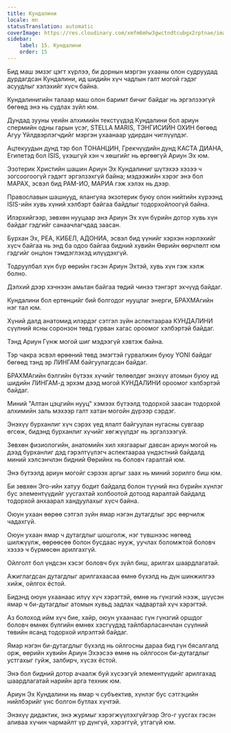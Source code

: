 ```yaml
---
title: Кундалини
locale: mn
statusTranslation: automatic
coverImage: https://res.cloudinary.com/xmfm6mhw3gwctndtcubgx2rptnae/image/upload/v1741354419/small_cover_la_gran_rebelion_28716e29d2.webp
sidebar:
    label: 15. Кундалини
    order: 15
---
```

Бид маш эмзэг цэгт хүрлээ, би дорнын мэргэн ухааны олон судруудад дурдагдсан Кундалини, ид шидийн хүч чадлын галт могой гэдэг асуудлыг хэлэхийг хүсч байна.

Кундалинигийн талаар маш олон баримт бичиг байдаг нь эргэлзээгүй бөгөөд энэ нь судлах зүйл юм.

Дундад зууны үеийн алхимийн текстүүдэд Кундалини бол ариун спермийн одны гарын үсэг, STELLA MARIS, ТЭНГИСИЙН ОХИН бөгөөд Агуу Үйлдвэрлэгчдийг мэргэн ухаанаар удирдан чиглүүлдэг.

Ацтекуудын дунд тэр бол ТОНАНЦИН, Грекчүүдийн дунд КАСТА ДИАНА, Египетэд бол ISIS, үхэшгүй хэн ч хөшгийг нь өргөөгүй Ариун Эх юм.

Эзотерик Христийн шашин Ариун Эх Кундалиниг шүтэхээ хэзээ ч зогсоогоогүй гэдэгт эргэлзэхгүй байна; мэдээжийн хэрэг энэ бол МАРАХ, эсвэл бид РАМ-ИО, МАРИА гэж хэлэх нь дээр.

Православын шашнууд, ялангуяа экзотерик буюу олон нийтийн хүрээнд ISIS-ийн хувь хүний хэлбэрт байгаа байдлыг тодорхойлоогүй байна.

Илэрхийгээр, зөвхөн нууцаар энэ Ариун Эх хүн бүрийн дотор хувь хүн байдаг гэдгийг санаачлагчдад заасан.

Бурхан Эх, РЕА, КИБЕЛ, АДОНИА, эсвэл бид үүнийг хэрхэн нэрлэхийг хүсч байгаа нь энд ба одоо байгаа бидний хувийн Өөрийн өөрчлөлт юм гэдгийг онцлон тэмдэглэхэд илүүдэхгүй.

Тодруулбал хүн бүр өөрийн гэсэн Ариун Эхтэй, хувь хүн гэж хэлж болно.

Дэлхий дээр хэчнээн амьтан байгаа төдий чинээ тэнгэрт эхчүүд байдаг.

Кундалини бол ертөнцийг бий болгодог нууцлаг энерги, БРАХМАгийн нэг тал юм.

Хүний далд анатомид илэрдэг сэтгэл зүйн аспектаараа КУНДАЛИНИ сүүлний ясны соронзон төвд гурван хагас ороомог хэлбэртэй байдаг.

Тэнд Ариун Гүнж могой шиг мэдээгүй хэвтэж байна.

Тэр чакра эсвэл өрөөний төвд эмэгтэй гурвалжин буюу YONI байдаг бөгөөд тэнд эр ЛИНГАМ байгуулагдсан байдаг.

БРАХМАгийн бэлгийн бүтээх хүчийг төлөөлдөг энэхүү атомын буюу ид шидийн ЛИНГАМ-д эрхэм дээд могой КУНДАЛИНИ ороомог хэлбэртэй байдаг.

Миний "Алтан цэцгийн нууц" хэмээх бүтээлд тодорхой заасан тодорхой алхимийн заль мэхээр галт хатан могойн дүрээр сэрдэг.

Энэхүү бурханлиг хүч сэрэх үед ялалт байгуулан нугасны сувгаар өгсөж, бидэнд бурханлиг хүчийг хөгжүүлдэг нь эргэлзээгүй.

Зөвхөн физиологийн, анатомийн хил хязгаарыг давсан ариун могой нь дээд бурханлиг дэд гэрэлтүүлэгч аспектаараа үндэстний байдалд миний хэлсэнчлэн бидний Өөрийнх нь боловч гаралтай юм.

Энэ бүтээлд ариун могойг сэрээх аргыг заах нь миний зорилго биш юм.

Би зөвхөн Эго-ийн хатуу бодит байдалд болон түүний янз бүрийн хүнлэг бус элементүүдийг уусгахтай холбоотой дотоод яаралтай байдалд тодорхой анхаарал хандуулахыг хүсч байна.

Оюун ухаан өөрөө сэтгэл зүйн ямар нэгэн дутагдлыг эрс өөрчилж чадахгүй.

Оюун ухаан ямар ч дутагдлыг шошголж, нэг түвшнээс нөгөөд шилжүүлж, өөрөөсөө болон бусдаас нууж, уучлах боломжтой боловч хэзээ ч бүрмөсөн арилгахгүй.

Ойлголт бол үндсэн хэсэг боловч бүх зүйл биш, арилгах шаардлагатай.

Ажиглагдсан дутагдлыг арилгахаасаа өмнө бүхэлд нь дүн шинжилгээ хийж, ойлгох ёстой.

Бидэнд оюун ухаанаас илүү хүч хэрэгтэй, өмнө нь гүнзгий нээж, шүүсэн ямар ч би-дутагдлыг атомын хувьд задлах чадвартай хүч хэрэгтэй.

Аз болоход ийм хүч бие, хайр, оюун ухаанаас гүн гүнзгий оршдог боловч өмнөх бүлгийн өмнөх хэсгүүдэд тайлбарласанчлан сүүлний төвийн ясанд тодорхой илрэлтэй байдаг.

Ямар нэгэн би-дутагдлыг бүхэлд нь ойлгосны дараа бид гүн бясалгалд орж, өөрийн хувийн Ариун Эхээсээ өмнө нь ойлгосон би-дутагдлыг устгахыг гуйж, залбирч, хүсэх ёстой.

Энэ бол бидний дотор ачаалж буй хүсээгүй элементүүдийг арилгахад шаардлагатай нарийн арга техник юм.

Ариун Эх Кундалини нь ямар ч субъектив, хүнлэг бус сэтгэцийн нийлбэрийг үнс болгон бутлах хүчтэй.

Энэхүү дидактик, энэ журмыг хэрэгжүүлэхгүйгээр Эго-г уусгах гэсэн аливаа хүчин чармайлт үр дүнгүй, хэрэггүй, утгагүй юм.

